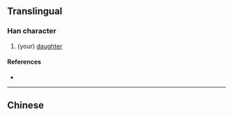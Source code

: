 {{character info/new}}
{{also|嬡}}
==Translingual==

===Han character===
{{Han char|rn=38|rad=女|as=10|sn=13|four=|canj=VBBE,XVBBE|ids=⿰女爱}}

# (your) [[daughter]]

====References====
* {{Han ref|kx=0269.181|hdz=21072.120|uh=5AD2|ud=23250}}

----

==Chinese==
{{zh-see|嬡}}